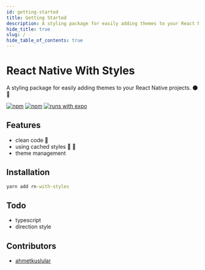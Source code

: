 ```yaml
---
id: getting-started
title: Getting Started
description: A styling package for easily adding themes to your React Native projects. 🌑🔆
hide_title: true
slug: /
hide_table_of_contents: true
---
```


# React Native With Styles

A styling package for easily adding themes to your React Native projects. 🌑 🔆

[![npm](https://img.shields.io/npm/v/rn-with-styles)](https://img.shields.io/npm/v/rn-with-styles) [![npm](https://img.shields.io/npm/l/rn-with-styles?style=flat-square)](https://www.npmjs.com/package/rn-with-styles) [![runs with expo](https://img.shields.io/badge/Runs%20with%20Expo-4630EB.svg?style=flat-square&logo=EXPO&labelColor=f3f3f3&logoColor=000)](https://expo.io/)

## Features

- clean code 🚀
- using cached styles 🌚 🌝
- theme management

## Installation

```cmd
yarn add rn-with-styles
```

## Todo

- typescript
- direction style

## Contributors

- [ahmetkuslular](https://twitter.com/ahmetkuslular)
